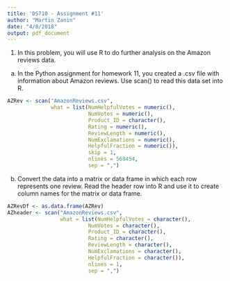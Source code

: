 ```yaml
---
title: 'DS710 - Assignment #11'
author: "Martin Zanin"
date: "4/8/2018"
output: pdf_document
---
```

1. In this problem, you will use R to do further analysis on the Amazon reviews data.

a.	In the Python assignment for homework 11, you created a .csv file with information about Amazon reviews.  Use scan() to read this data set into R.

```r
AZRev <- scan("AmazonReviews.csv", 
              what = list(NumHelpfulVotes = numeric(),
                          NumVotes = numeric(),
                          Product_ID = character(),
                          Rating = numeric(),
                          ReviewLength = numeric(),
                          NumExclamations = numeric(),
                          HelpfulFraction = numeric()),
                          skip = 1, 
                          nlines = 568454, 
                          sep = ",")

```

b.	Convert the data into a matrix or data frame in which each row represents one review.  Read the header row into R and use it to create column names for the matrix or data frame.
```r
AZRevDf <- as.data.frame(AZRev)
AZheader <- scan("AmazonReviews.csv",
                 what = list(NumHelpfulVotes = character(),
                          NumVotes = character(),
                          Product_ID = character(),
                          Rating = character(),
                          ReviewLength = character(),
                          NumExclamations = character(),
                          HelpfulFraction = character()),
                          nlines = 1, 
                          sep = ",")
```

```r


```

